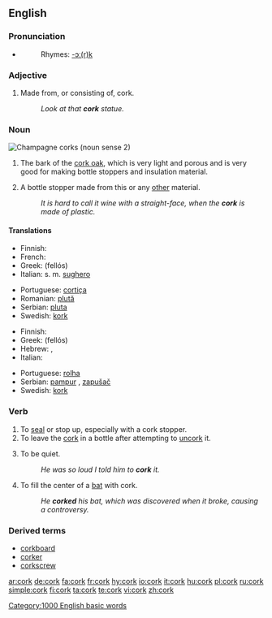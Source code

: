 {{see|Cork}}
{{wikipedia|Cork (material)}}
==English==

===Pronunciation===
*{{audio|en-us-cork.ogg|Audio (US)}}
*:Rhymes: [[Rhymes:English:-ɔː(r)k|-ɔː(r)k]]

===Adjective===
{{en-adj|-|-}}

# Made from, or consisting of, cork.
#:''Look at that '''cork''' statue.''

===Noun===
[[Image:ChampagneCorksLarge.jpg|thumb|Champagne corks (noun sense 2)]]
{{en-noun}}

# {{uncountable}} The bark of the [[cork oak]], which is very light and porous and is very good for making bottle stoppers and insulation material.
# A bottle stopper made from this or any [[other]] material.
#: ''It is hard to call it wine with a straight-face, when the '''cork''' is made of plastic.''

====Translations====
{{trans-top|bark of the cork oak}}
* Finnish: {{t-|fi|korkki}}
* French: {{t+|fr|liège|m}}
* Greek: {{t|el|φελλός|m|sc=Grek}} (fellós)
* Italian: s. m. [[sughero]]
{{trans-mid}}
* Portuguese: [[cortiça]]
* Romanian: [[plută]]
* Serbian: [[pluta]] {{f}}
* Swedish: [[kork]] {{c}}
{{trans-bottom}}

{{trans-top|bottle stopper}}
* Finnish: {{t-|fi|korkki}}
* Greek: {{t|el|φελλός|m|sc=Grek}} (fellós)
* Hebrew: {{he-translation|שעם|sha'am}}, {{he-translation|פקק|p'kak}}
* Italian: {{t|it|turacciolo|m}}
{{trans-mid}}
* Portuguese: [[rolha]]
* Serbian: [[pampur]] {{m}}, [[zapušač]] {{m}}
* Swedish: [[kork]] {{c}}
{{trans-bottom}}

===Verb===
{{en-verb}}

# To [[seal]] or stop up, especially with a cork stopper.
# To leave the [[cork]] in a bottle after attempting to [[uncork]] it.
# {{context|slang}} To be quiet.
#:''He was so loud I told him to '''cork''' it.''
# {{context|baseball}} To fill the center of a [[bat]] with cork.
#: ''He '''corked''' his bat, which was discovered when it broke, causing a controversy.''

===Derived terms===
*[[corkboard]]
*[[corker]]
*[[corkscrew]]

[[Category:1000 English basic words]]

[[ar:cork]]
[[de:cork]]
[[fa:cork]]
[[fr:cork]]
[[hy:cork]]
[[io:cork]]
[[it:cork]]
[[hu:cork]]
[[pl:cork]]
[[ru:cork]]
[[simple:cork]]
[[fi:cork]]
[[ta:cork]]
[[te:cork]]
[[vi:cork]]
[[zh:cork]]